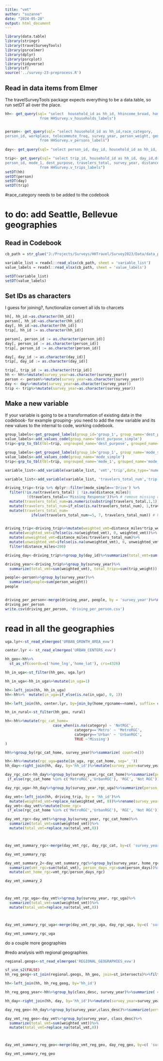 ```yaml
---
title: "vmt"
author: "suzanne"
date: "2024-05-28"
output: html_document
---
```


```r
library(data.table)
library(stringr)
library(travelSurveyTools)
library(psrcelmer)
library(dplyr)
library(psrcplot)
library(tidyverse)
library(sf)
source('../survey-23-preprocess.R')
```



## Read in data items from Elmer

The travelSurveyTools package expects everything to be a data.table, so run setDT all over the place.


```r
hh<- get_query(sql= "select  household_id as hh_id, hhincome_broad, home_lat, home_lng,survey_year, hh_weight,home_rgcname
                from HHSurvey.v_households_labels")


person<- get_query(sql= "select household_id as hh_id,race_category, 
person_id, workplace, telecommute_freq, survey_year, person_weight, gender, age, industry,office_available, commute_freq, employment
                from HHSurvey.v_persons_labels")
                
day<- get_query(sql= "select person_id, day_id, household_id as hh_id, telework_time, day_weight , survey_year from HHSurvey.v_days_labels")

trip<- get_query(sql= "select trip_id, household_id as hh_id, day_id,driver,
person_id, mode_1, dest_purpose, travelers_total, survey_year, distance_miles,trip_weight 
                from HHSurvey.v_trips_labels")
setDT(hh)
setDT(person)
setDT(day)
setDT(trip)
```
#race_category needs to be added to the codebook

# to do: add Seattle, Bellevue geographies

## Read in Codebook
```r
cb_path = str_glue("J:/Projects/Surveys/HHTravel/Survey2023/Data/data_published/PSRC_Codebook_2023_v1.xlsx")

variable_list = readxl::read_xlsx(cb_path, sheet = 'variable_list')
value_labels = readxl::read_xlsx(cb_path, sheet = 'value_labels')

setDT(variable_list)
setDT(value_labels)
```


## Set IDs as characters
I guess for joining?, functionalize convert all ids to charcets
```r

hh[, hh_id:=as.character(hh_id)]
person[, hh_id:=as.character(hh_id)]
day[, hh_id:=as.character(hh_id)]
trip[, hh_id := as.character(hh_id)]

person[, person_id := as.character(person_id)]
day[, person_id := as.character(person_id)]
trip[, person_id := as.character(person_id)]

day[, day_id := as.character(day_id)]
trip[, day_id := as.character(day_id)]

trip[, trip_id := as.character(trip_id)]
hh <- hh%>%mutate(survey_year=as.character(survey_year))
person <- person%>%mutate(survey_year=as.character(survey_year))
day <- day%>%mutate(survey_year=as.character(survey_year))
trip <- trip%>%mutate(survey_year=as.character(survey_year))
```

## Make a new variable

If your variable is going to be a transformation of existing data in the codebook- for example grouping- you need to add the new variable and its new values to the internal to code, working codebook.


```r
group_labels<-get_grouped_labels(group_id='group_1', group_name='dest_purpose_simple')
value_labels<-add_values_code(group_name='dest_purpose_simple')
trip<-grp_to_tbl(tbl=trip, ungrouped_name='dest_purpose', grouped_name='dest_purpose_simple')
```


```r
group_labels<-get_grouped_labels(group_id='group_1', group_name='mode_simple')
value_labels<-add_values_code(group_name='mode_simple')
trip<-grp_to_tbl(tbl=trip, ungrouped_name='mode_1', grouped_name='mode_simple')
```

```r
variable_list<-add_variable(variable_list, 'vmt','trip',data_type='numeric')
```


```r
variable_list<-add_variable(variable_list, 'travelers_total_num','trip',data_type='numeric')
```



```r

driving_trip<-trip %>% dplyr::filter(mode_simple=='Drive') %>%
  filter(!is.na(travelers_total) | !is.na(distance_miles)| 
          !(travelers_total=='Missing Response'))%>% # remove missing data
  mutate(travelers_total_num=as.numeric(substring(travelers_total,1,1)))%>%
  mutate(travelers_total_num=if_else(is.na(travelers_total_num), 1,travelers_total_num))%>%
  mutate(travelers_total_num=
            ifelse(travelers_total_num>=5, 7, travelers_total_num)) # have to make some assumption for 5+
           


```



```r

driving_trip<-driving_trip%>%mutate(weighted_vmt=distance_miles*trip_weight/travelers_total_num)%>%
  mutate(weighted_vmt=ifelse(is.na(weighted_vmt), 0, weighted_vmt))%>%
  mutate(unweighted_vmt=distance_miles/travelers_total_num)%>%
  mutate(unweighted_vmt=ifelse(is.na(unweighted_vmt), 0, unweighted_vmt))%>%
  filter(distance_miles<200)

```

```r
driving_day<-driving_trip%>%group_by(day_id)%>%summarize(total_vmt=sum(weighted_vmt), vmt_est_day=sum(unweighted_vmt))
```




```r

driving_year<-driving_trip%>%group_by(survey_year)%>%
  summarize(total_vmt=sum(weighted_vmt), total_trips=sum(trip_weight))
```

```r
people<-person%>%group_by(survey_year)%>%
  summarise(people=sum(person_weight))
people
  
```




```r
driving_per_person<-merge(driving_year, people, by = 'survey_year')%>%mutate(vmt_per_person=total_vmt/people, trips_per_person=total_trips/people)
driving_per_person
write.csv(driving_per_person, 'driving_per_person.csv')
```

# read in all the geographies

```r
uga.lyr<-st_read_elmergeo('URBAN_GROWTH_AREA_evw')
```


```r
center.lyr <- st_read_elmergeo('URBAN_CENTERS_evw')
```



```r
hh_geo<-hh%>%
  st_as_sf(coords=c('home_lng','home_lat'), crs=4326)
```


```r
hh_in_uga<-st_filter(hh_geo, uga.lyr)
```

```r
hh_in_uga<-hh_in_uga%>%mutate(in_uga=1)
```

```r
hh<-left_join(hh, hh_in_uga)
hh<-hh%>%  mutate(in_uga=if_else(is.na(in_uga), 0, 1))
```




```r
hh<-left_join(hh, center.lyr, by=join_by(home_rgcname==name), suffix= c("", '.origin'))
```







```r
hh_in_rural<-st_filter(hh_geo, rural)
```










```r
hh<-hh%>%mutate(rgc_cat_home= 
                      case_when(is.na(category) ~ 'NotRGC',
                                category=='Metro' ~ 'MetroRGC',
                                category=='Urban' ~ 'UrbanRGC',
                                TRUE ~'Missing')
)
```
                    


```r
hh%>%group_by(rgc_cat_home, survey_year)%>%summarize( count=n())
```






```r
hh<-hh%>%mutate(rgc_uga=paste(in_uga, rgc_cat_home, sep='_'))
hh_day<-right_join(hh, day, by='hh_id')%>%mutate(survey_year=survey_year.x)
```


```r
day_rgc_cat<-hh_day%>%group_by(survey_year,rgc_cat_home)%>%summarize(person_days=sum(day_weight))%>%mutate(home_rgc=
 if_else(rgc_cat_home %in% c('MetroRGC','UrbanRGC'), 'RGC', 'Not RGC'))
```
```r
day_rgc_uga<-hh_day%>%group_by(survey_year,rgc_uga)%>%summarize(person_days=sum(day_weight))
```

```r
day_vmt<-left_join(hh, driving_trip, by = 'hh_id')%>%
  mutate(weighted_vmt=replace_na(weighted_vmt, 0))%>%rename(survey_year=survey_year.x)
day_vmt<-day_vmt%>%mutate(home_rgc=
 if_else(rgc_cat_home %in% c('MetroRGC','UrbanRGC'), 'RGC', 'Not RGC'))

```

```r
day_vmt_rgc<-day_vmt%>%group_by(survey_year, rgc_cat_home)%>%
  summarize(total_vmt=sum(weighted_vmt))%>%
  mutate(total_vmt=replace_na(total_vmt,0))



day_vmt_summary_rgc<-merge(day_vmt_rgc, day_rgc_cat, by=c( 'survey_year', 'rgc_cat_home'))%>%mutate(vmt_per_person=total_vmt/person_days)

day_vmt_summary_rgc


```

```r

day_vmt_summary_2<-day_vmt_summary_rgc%>%group_by(survey_year, home_rgc)%>%
  summarize(vmt_rgc=sum(total_vmt), person_days_rgc=sum(person_days))%>%
  mutate(vmt_home_rgc=vmt_rgc/person_days_rgc)

day_vmt_summary_2




```



```r
day_vmt_rgc_uga<-day_vmt%>%group_by(survey_year, rgc_uga)%>%
  summarize(total_vmt=sum(weighted_vmt))%>%
  mutate(total_vmt=replace_na(total_vmt,0))



day_vmt_summary_rgc_uga<-merge(day_vmt_rgc_uga, day_rgc_uga, by=c( 'survey_year', 'rgc_uga'))%>%mutate(vmt_per_person=total_vmt/person_days)

day_vmt_summary_rgc_uga


```

do a couple more geographies






#redo analysis with regional geographies
```r
regional.geogs<-st_read_elmergeo('REGIONAL_GEOGRAPHIES_evw')
```



```r
sf_use_s2(FALSE)
hh_reg_geog<-st_join(regional.geogs, hh_geo, join=st_intersects)%>%filter(!is.na(hh_id))
```

```r
hh<-left_join(hh, hh_reg_geog, by='hh_id')
```
```r
hh_reg_geog_year<-hh%>%group_by(class_desc, survey_year)%>%summarize( count=n())
```

```r

hh_day<-right_join(hh, day, by='hh_id')%>%mutate(survey_year=survey_year.x)
```

```r
day_reg_geo<-hh_day%>%group_by(survey_year,class_desc)%>%summarize(person_days=sum(day_weight))
```

```r
day_vmt_reg_geo<-day_vmt%>%group_by(survey_year, class_desc)%>%
  summarize(total_vmt=sum(weighted_vmt))%>%
  mutate(total_vmt=replace_na(total_vmt,0))



day_vmt_summary_reg_geo<-merge(day_vmt_reg_geo, day_reg_geo, by=c( 'survey_year', 'class_desc'))%>%mutate(vmt_per_person=total_vmt/person_days)

day_vmt_summary_reg_geo


```
